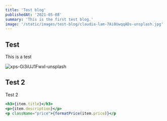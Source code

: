 ```yaml
---
title: 'Test blog'
publishedAt: '2021-05-08'
summary: 'This is the first test blog.'
image: '/static/images/test-blog/claudia-lam-7Ai0UwqqADs-unsplash.jpg'
---
```


## Test

This is a test

![xps-Gi3iUJ1FwxI-unsplash](/static/images/test-blog/xps-Gi3iUJ1FwxI-unsplash.jpg)

## Test 2

Test 2

```jsx
<h3>{item.title}</h3>
<p>{item.description}</p>
<p className="price">{formatPrice(item.price)}</p
```


